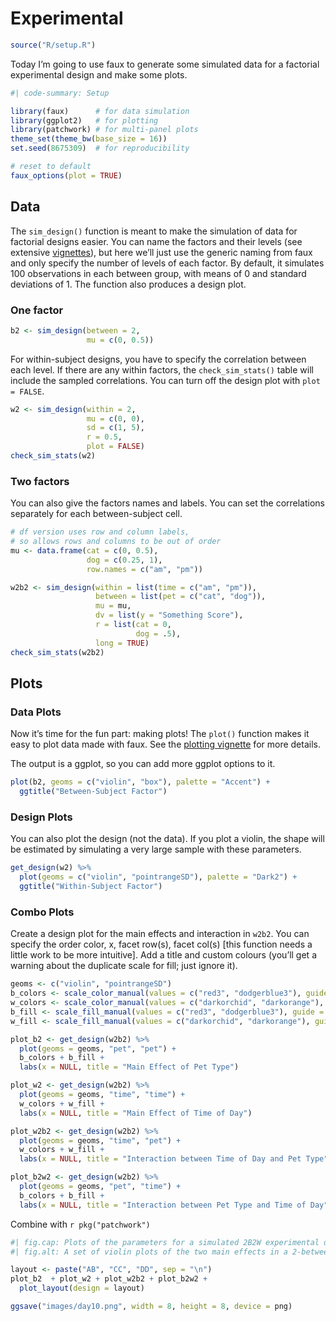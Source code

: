 # Experimental

```r
source("R/setup.R")
```

Today I'm going to use faux to generate some simulated data for a factorial experimental design and make some plots.

```r
#| code-summary: Setup

library(faux)      # for data simulation
library(ggplot2)   # for plotting
library(patchwork) # for multi-panel plots
theme_set(theme_bw(base_size = 16))
set.seed(8675309)  # for reproducibility
```

```r
# reset to default
faux_options(plot = TRUE)
```


## Data

The `sim_design()` function is meant to make the simulation of data for factorial designs  easier. You can name the factors and their levels (see extensive [vignettes](https://debruine.github.io/faux/)), but here we'll just use the generic naming from faux and only specify the number of levels of each factor. By default, it simulates 100 observations in each between group, with means of 0 and standard deviations of 1. The function also produces a design plot.

### One factor

```r
b2 <- sim_design(between = 2, 
                 mu = c(0, 0.5))
```

For within-subject designs, you have to specify the correlation between each level. If there are any within factors, the `check_sim_stats()` table will include the sampled correlations. You can turn off the design plot with `plot = FALSE`. 

```r
w2 <- sim_design(within = 2, 
                 mu = c(0, 0),
                 sd = c(1, 5),
                 r = 0.5,
                 plot = FALSE)
check_sim_stats(w2)
```



### Two factors

You can also give the factors names and labels. You can set the correlations separately for each between-subject cell.

```r
# df version uses row and column labels, 
# so allows rows and columns to be out of order
mu <- data.frame(cat = c(0, 0.5),
                 dog = c(0.25, 1),
                 row.names = c("am", "pm"))

w2b2 <- sim_design(within = list(time = c("am", "pm")), 
                   between = list(pet = c("cat", "dog")),
                   mu = mu,
                   dv = list(y = "Something Score"),
                   r = list(cat = 0,
                            dog = .5),
                   long = TRUE)
check_sim_stats(w2b2)
```

## Plots

### Data Plots

Now it's time for the fun part: making plots! The `plot()` function makes it easy to plot data made with faux. See the [plotting vignette](https://debruine.github.io/faux/articles/plots.html) for more details.

The output is a ggplot, so you can add more ggplot options to it.

```r
plot(b2, geoms = c("violin", "box"), palette = "Accent") +
  ggtitle("Between-Subject Factor")
```

### Design Plots

You can also plot the design (not the data). If you plot a violin, the shape will be estimated by simulating a very large sample with these parameters.

```r
get_design(w2) %>%
  plot(geoms = c("violin", "pointrangeSD"), palette = "Dark2") +
  ggtitle("Within-Subject Factor")
```

### Combo Plots

Create a design plot for the main effects and interaction in `w2b2`. You can specify the order color, x, facet row(s), facet col(s) [this function needs a little work to be more intuitive]. Add a title and custom colours (you'll get a warning about the duplicate scale for fill; just ignore it).

```r
geoms <- c("violin", "pointrangeSD")
b_colors <- scale_color_manual(values = c("red3", "dodgerblue3"), guide = "none")
w_colors <- scale_color_manual(values = c("darkorchid", "darkorange"), guide = "none")
b_fill <- scale_fill_manual(values = c("red3", "dodgerblue3"), guide = "none")
w_fill <- scale_fill_manual(values = c("darkorchid", "darkorange"), guide = "none")

plot_b2 <- get_design(w2b2) %>% 
  plot(geoms = geoms, "pet", "pet") + 
  b_colors + b_fill +
  labs(x = NULL, title = "Main Effect of Pet Type")

plot_w2 <- get_design(w2b2) %>% 
  plot(geoms = geoms, "time", "time") + 
  w_colors + w_fill +
  labs(x = NULL, title = "Main Effect of Time of Day")

plot_w2b2 <- get_design(w2b2) %>% 
  plot(geoms = geoms, "time", "pet") + 
  w_colors + w_fill +
  labs(x = NULL, title = "Interaction between Time of Day and Pet Type")

plot_b2w2 <- get_design(w2b2) %>% 
  plot(geoms = geoms, "pet", "time") + 
  b_colors + b_fill +
  labs(x = NULL, title = "Interaction between Pet Type and Time of Day")
```

Combine with `r pkg("patchwork")` 

```r
#| fig.cap: Plots of the parameters for a simulated 2B2W experimental design.
#| fig.alt: A set of violin plots of the two main effects in a 2-between by 2-within design, plus two different views of the interaction plot.

layout <- paste("AB", "CC", "DD", sep = "\n")
plot_b2  + plot_w2 + plot_w2b2 + plot_b2w2 +
  plot_layout(design = layout)
```

```r
ggsave("images/day10.png", width = 8, height = 8, device = png)
```
